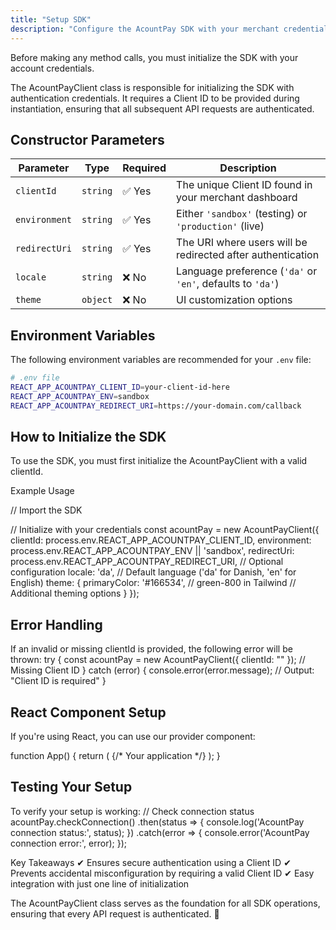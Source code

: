 ```yaml
---
title: "Setup SDK"
description: "Configure the AcountPay SDK with your merchant credentials"
---
```


Before making any method calls, you must initialize the SDK with your account credentials.

The AcountPayClient class is responsible for initializing the SDK with authentication credentials. It requires a Client ID to be provided during instantiation, ensuring that all subsequent API requests are authenticated.

## Constructor Parameters

| Parameter | Type | Required | Description |
|-----------|------|----------|-------------|
| `clientId` | `string` | ✅ Yes | The unique Client ID found in your merchant dashboard |
| `environment` | `string` | ✅ Yes | Either `'sandbox'` (testing) or `'production'` (live) |
| `redirectUri` | `string` | ✅ Yes | The URI where users will be redirected after authentication |
| `locale` | `string` | ❌ No | Language preference (`'da'` or `'en'`, defaults to `'da'`) |
| `theme` | `object` | ❌ No | UI customization options |

## Environment Variables

The following environment variables are recommended for your `.env` file:

```bash
# .env file
REACT_APP_ACOUNTPAY_CLIENT_ID=your-client-id-here
REACT_APP_ACOUNTPAY_ENV=sandbox
REACT_APP_ACOUNTPAY_REDIRECT_URI=https://your-domain.com/callback
```

## How to Initialize the SDK
To use the SDK, you must first initialize the AcountPayClient with a valid clientId.

Example Usage

// Import the SDK

// Initialize with your credentials
const acountPay = new AcountPayClient({
  clientId: process.env.REACT_APP_ACOUNTPAY_CLIENT_ID,
  environment: process.env.REACT_APP_ACOUNTPAY_ENV || 'sandbox',
  redirectUri: process.env.REACT_APP_ACOUNTPAY_REDIRECT_URI,
  // Optional configuration
  locale: 'da', // Default language ('da' for Danish, 'en' for English)
  theme: {
    primaryColor: '#166534', // green-800 in Tailwind
    // Additional theming options
  }
});

## Error Handling
If an invalid or missing clientId is provided, the following error will be thrown:
try {
  const acountPay = new AcountPayClient({ clientId: "" }); // Missing Client ID
} catch (error) {
  console.error(error.message); // Output: "Client ID is required"
}

## React Component Setup
If you're using React, you can use our provider component:


function App() {
  return (
    <AcountPayProvider
      clientId={process.env.REACT_APP_ACOUNTPAY_CLIENT_ID}
      environment={process.env.REACT_APP_ACOUNTPAY_ENV}
      redirectUri={process.env.REACT_APP_ACOUNTPAY_REDIRECT_URI}
    >
      {/* Your application */}
      <YourApp />
    </AcountPayProvider>
  );
}

## Testing Your Setup
To verify your setup is working:
// Check connection status
acountPay.checkConnection()
  .then(status => {
    console.log('AcountPay connection status:', status);
  })
  .catch(error => {
    console.error('AcountPay connection error:', error);
  });

Key Takeaways
✔ Ensures secure authentication using a Client ID
✔ Prevents accidental misconfiguration by requiring a valid Client ID
✔ Easy integration with just one line of initialization

The AcountPayClient class serves as the foundation for all SDK operations, ensuring that every API request is authenticated. 🚀
